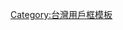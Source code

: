 {{Userbox|#ffffff|#c0c0c0|[[File:Nevervote.png|45px]]|這個用戶是個擁有'''[[選民|投票權]]'''卻'''從來沒有投過票'''的'''[[中華民國國民]]'''。}}
<noinclude>
[[Category:台灣用戶框模板]]
</noinclude>